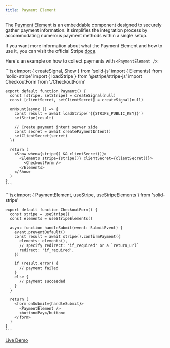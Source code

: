 ```yaml
---
title: Payment Element
---
```



The [Payment Element](https://stripe.com/docs/payments/payment-element) is an embeddable component designed to securely gather payment information. It simplifies the integration process by accommodating numerous payment methods within a single setup.

If you want more information about what the Payment Element and how to use it, you can visit the official Stripe [docs](https://stripe.com/docs/payments/payment-element).

Here's an example on how to collect payments with `<PaymentElement />`:

<Tabs>
  <TabItem label="Payment.tsx">
    ```tsx
    import { createSignal, Show } from 'solid-js'
    import { Elements} from 'solid-stripe'
    import { loadStripe } from '@stripe/stripe-js'
    import CheckoutForm from './CheckoutForm'

    export default function Payment() {
      const [stripe, setStripe] = createSignal(null)
      const [clientSecret, setClientSecret] = createSignal(null)

      onMount(async () => {
        const result = await loadStripe('{{STRIPE_PUBLIC_KEY}}')
        setStripe(result)

        // Create payment intent server side
        const secret = await createPaymentIntent()
        setClientSecret(secret)
      })

      return (
        <Show when={stripe() && clientSecret()}>
          <Elements stripe={stripe()} clientSecret={clientSecret()}>
            <CheckoutForm />
          </Elements>
        </Show>
      )
    }
    ```
  </TabItem>
  <TabItem label="CheckoutForm.tsx">
    ```tsx
    import { PaymentElement, useStripe, useStripeElements } from 'solid-stripe'

    export default function CheckoutForm() {
      const stripe = useStripe()
      const elements = useStripeElements()

      async function handleSubmit(event: SubmitEvent) {
        event.preventDefault()
        const result = await stripe().confirmPayment({
          elements: elements(),
          // specify redirect: 'if_required' or a `return_url`
          redirect: 'if_required',
        })

        if (result.error) {
          // payment failed
        }
        else {
          // payment succeeded
        }
      }

      return (
        <form onSubmit={handleSubmit}>
          <PaymentElement />
          <button>Pay</button>
        </form>
      )
    }
    ```
  </TabItem>
</Tabs>

[Live Demo](https://solid-stripe.vercel.app/payment-element)
